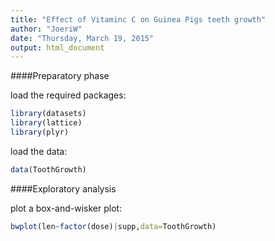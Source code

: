 ```yaml
---
title: "Effect of Vitaminc C on Guinea Pigs teeth growth"
author: "JoeriW"
date: "Thursday, March 19, 2015"
output: html_document
---
```

####Preparatory phase

load the required packages:
```r
library(datasets)
library(lattice)
library(plyr)
```

load the data:
```r
data(ToothGrowth)
```

####Exploratory analysis

plot a box-and-wisker plot:
```r
bwplot(len~factor(dose)|supp,data=ToothGrowth)
```

